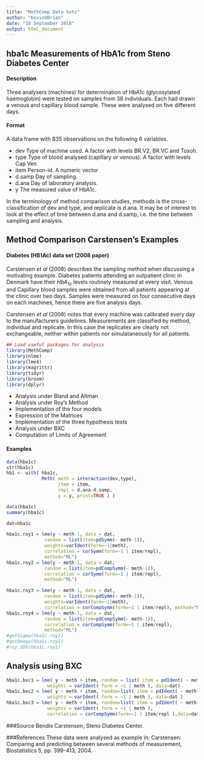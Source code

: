 ---
title: "MethComp Data Sets"
author: "KevinOBrien"
date: "18 September 2018"
output: html_document
---

## hba1c Measurements of HbA1c from Steno Diabetes Center

#### Description
Three analysers (machines) for determination of HbA1c (glycosylated haemoglobin) were tested
on samples from 38 individuals. Each had drawn a venous and capillary blood sample. These were
analysed on five different days.


#### Format
A data frame with 835 observations on the following 6 variables.

* dev Type of machine used. A factor with levels BR.V2, BR.VC and Tosoh.
* type Type of blood analysed (capillary or venous). A factor with levels Cap Ven
* item Person-id. A numeric vector
* d.samp Day of sampling.
* d.ana Day of laboratory analysis.
* y The measured value of HbA1c.

In the terminology of method comparison studies, methods is the cross-classification of dev and
type, and replicate is d.ana. It may be of interest to look at the effect of time between d.ana and
d.samp, i.e. the time between sampling and analysis.

                   
                   
## Method Comparison Carstensen's Examples

#### Diabetes (HB1Ac) data set (2008 paper)
Carstensen *et al* (2008) describes the sampling method when discussing a motivating example. Diabetes patients attending an outpatient clinic in Denmark have their $HbA_{1c}$ levels routinely measured at every visit. Venous and Capillary blood samples were obtained from all patients appearing at the clinic over two days. Samples were measured on four consecutive days on each machines, hence there are five analysis days.

Carstensen *et al* (2008) notes that every machine was calibrated every day to the manufacturers guidelines. Measurements are classified by method, individual and replicate. In this case the replicates are clearly not exchangeable, neither within patients nor simulataneously for all patients.


```{r setup, include=FALSE}
## Load useful packages for analysis
library(MethComp)
library(nlme)
library(lme4)
library(magrittr)
library(tidyr)
library(broom)
library(dplyr)
```
* Analysis under Bland and Altman
* Analysis under Roy's Method
 - Implementation of the four models
 - Expression of the Matrices
 - Implementation of the three hypothesis tests        
* Analysis under BXC
 - Computation of Limits of Agreement


#### Examples
```{r}

data(hba1c)
str(hba1c)
hb1 <- with( hba1c,
             Meth( meth = interaction(dev,type),
                   item = item,
                   repl = d.ana-d.samp,
                   y = y, print=TRUE ) )
```

```{r,echo=FALSE}

data(hba1c)
summary(hba1c)

dat=hba1c

```

```{r}
hba1c.roy1 = lme(y ~ meth-1, data = dat,
              random = list(item=pdSymm(~ meth-1)), 
              weights=varIdent(form=~1|meth),
              correlation = corSymm(form=~1 | item/repl), 
              method="ML")
hba1c.roy2 = lme(y ~ meth-1, data = dat,
              random = list(item=pdCompSymm(~ meth-1)), 
              correlation = corSymm(form=~1 | item/repl), 
              method="ML")
```

```{r}
hba1c.roy3 = lme(y ~ meth-1, data = dat,
              random = list(item=pdSymm(~ meth-1)),
              weights=varIdent(form=~1|meth), 
              correlation = corCompSymm(form=~1 | item/repl), method="ML")
hba1c.roy4 = lme(y ~ meth-1, data = dat,
              random = list(item=pdCompSymm(~ meth-1)), 
              correlation = corCompSymm(form=~1 | item/repl), 
              method="ML")
#getSigma(hba1c.roy1)
#getOmega(hba1c.roy1)
#roy.SDV(hba1c.roy1)
```
## Analysis using BXC
```{r}
hba1c.bxc1 = lme( y ~ meth + item, random = list( item = pdIdent( ~ meth-1 ) ), 
               weights = varIdent( form = ~1 | meth ), data=dat)
hba1c.bxc2 = lme( y ~ meth + item, random=list( item = pdIdent( ~ meth-1 ), repl = ~1 ), 
               weights = varIdent( form = ~1 | meth ), data=dat )
hba1c.bxc3 = lme( y ~ meth + item, random=list( item = pdIdent( ~ meth-1 ), repl = ~1 ),
               weights = varIdent( form = ~1 | meth ),
               correlation = corCompSymm(form=~1 | item/repl ),data=dat)

```

###Source
Bendix Carstensen, Steno Diabetes Center.

###References
These data were analysed as example in: Carstensen: Comparing and predicting between several
methods of measurement, Biostatistics 5, pp. 399-413, 2004.

